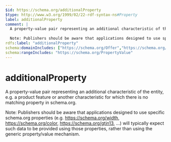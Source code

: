 ```yaml
---
$id: https://schema.org/additionalProperty
$type: http://www.w3.org/1999/02/22-rdf-syntax-ns#Property
label: additionalProperty
comment: |
  A property-value pair representing an additional characteristic of the entity, e.g. a product feature or another characteristic for which there is no matching property in schema.org.
  
  Note: Publishers should be aware that applications designed to use specific schema.org properties (e.g. https://schema.org/width, https://schema.org/color, https://schema.org/gtin13, ...) will typically expect such data to be provided using those properties, rather than using the generic property/value mechanism.
rdfs:label: "additionalProperty"
schema:domainIncludes: ["https://schema.org/Offer","https://schema.org/Place","https://schema.org/Product","https://schema.org/QuantitativeValue","https://schema.org/MerchantReturnPolicy","https://schema.org/QualitativeValue"]
schema:rangeIncludes: "https://schema.org/PropertyValue"
---
```


# additionalProperty

A property-value pair representing an additional characteristic of the entity, e.g. a product feature or another characteristic for which there is no matching property in schema.org.

Note: Publishers should be aware that applications designed to use specific schema.org properties (e.g. https://schema.org/width, https://schema.org/color, https://schema.org/gtin13, ...) will typically expect such data to be provided using those properties, rather than using the generic property/value mechanism.

